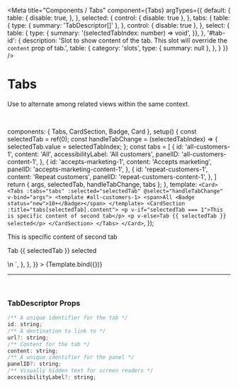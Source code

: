 
<Meta
  title="Components / Tabs"
  component={Tabs}
  argTypes={{
    default: {
      table: {
        disable: true,
      },
    },
    selected: {
      control: { disable: true },
    },
    tabs: {
      table: {
        type: { summary: 'TabDescriptor[]' },
      },
      control: { disable: true },
    },
    select: {
      table: { type: {
        summary: '(selectedTabIndex: number) => void',
      }},
    },
    '#tab-id': {
      description: 'Slot to show content of the tab. This slot will override the `content` prop of tab.',
      table: {
        category: 'slots',
        type: { summary: null },
      },
    }
  }}
/>

# Tabs

Use to alternate among related views within the same context.

<br/>

  components: { Tabs, CardSection, Badge, Card },
  setup() {
    const selectedTab = ref(0);
    const handleTabChange = (selectedTabIndex) => {
      selectedTab.value = selectedTabIndex;
    };
    const tabs = [
      {
        id: 'all-customers-1',
        content: 'All',
        accessibilityLabel: 'All customers',
        panelID: 'all-customers-content-1',
      },
      {
        id: 'accepts-marketing-1',
        content: 'Accepts marketing',
        panelID: 'accepts-marketing-content-1',
      },
      {
        id: 'repeat-customers-1',
        content: 'Repeat customers',
        panelID: 'repeat-customers-content-1',
      },
    ]
    return { args, selectedTab, handleTabChange, tabs };
  },
  template: `
    <Card>
      <Tabs :tabs="tabs" :selected="selectedTab" @select="handleTabChange" v-bind="args">
        <template #all-customers-1>
          <span>All <Badge status="new">10+</Badge></span>
        </template>
        <CardSection :title="tabs[selectedTab].content">
          <p v-if="selectedTab === 1">This is specific content of second tab</p>
          <p v-else>Tab {{ selectedTab }} selected</p>
        </CardSection>
      </Tabs>
    </Card>
  `,
});

<Canvas>
  <Story
    name="Tabs"
    height="200px"
    args={{
      fitted: false,
    }}
    parameters={{
      docs: {
        source: {
          state: 'close',
          code: dedent`
            <Card>
              <Tabs :tabs="tabs" :selected="selectedTab" @select="handleTabChange">
                <template #all-customers-1>
                  <span>All <Badge status="new">10+</Badge></span>
                </template>
                <CardSection :title="tabs[selectedTab].content">
                  <p v-if="selectedTab === 1">This is specific content of second tab</p>
                  <p v-else>Tab {{ selectedTab }} selected</p>
                </CardSection>
              </Tabs>
            </Card>\n
            <script setup>
              const selectedTab = ref(0);
              const handleTabChange = (selectedTabIndex) => {
                selectedTab.value = selectedTabIndex;
              };
              const tabs = [
                {
                  id: 'all-customers-1',
                  content: 'All',
                  accessibilityLabel: 'All customers',
                  panelID: 'all-customers-content-1',
                },
                {
                  id: 'accepts-marketing-1',
                  content: 'Accepts marketing',
                  panelID: 'accepts-marketing-content-1',
                },
                {
                  id: 'repeat-customers-1',
                  content: 'Repeat customers',
                  panelID: 'repeat-customers-content-1',
                },
              ];
            </script>
          `,
        },
      },
    }}
  >
    {Template.bind({})}
  </Story>
</Canvas>

<ArgsTable story="Tabs" />

---

<br/>

### **TabDescriptor Props**

```js
/** A unique identifier for the tab */
id: string;
/** A destination to link to */
url?: string;
/** Content for the tab */
content: string;
/** A unique identifier for the panel */
panelID?: string;
/** Visually hidden text for screen readers */
accessibilityLabel?: string;
```
